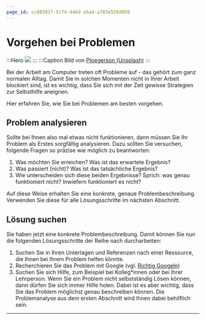 ```yaml
---
page_id: cc08391f-5cf4-446d-a5a4-a783e556d050
---
```

# Vorgehen bei Problemen
:::Hero
![](./img/erste-hilfe.jpeg)
:::
:::Caption
Bild von <a href="https://unsplash.com/photos/orange-erste-hilfe-med-kit-j-ped4HD32Q?utm_content=creditCopyText&utm_medium=referral&utm_source=unsplash">Ploegerson (Unsplash)</a>
:::

Bei der Arbeit am Computer treten oft Probleme auf - das gehört zum ganz normalen Alltag. Damit Sie in solchen Momenten nicht in Ihrer Arbeit blockiert sind, ist es wichtig, dass Sie sich mit der Zeit gewisse Strategien zur Selbsthilfe aneignen.

Hier erfahren Sie, wie Sie bei Problemen am besten vorgehen.

## Problem analysieren
Sollte bei Ihnen also mal etwas nicht funktionieren, dann müssen Sie Ihr Problem als Erstes sorgfältig analysieren. Dazu sollten Sie versuchen, folgende Fragen so präzise wie möglich zu beantworten:

1. Was möchten Sie erreichen? Was ist das erwartete Ergebnis?
2. Was passiert (nicht)? Was ist das tatsächliche Ergebnis?
3. Wie unterscheiden sich diese beiden Ergebnisse? Sprich: was genau funktioniert nicht? Inwiefern funktioniert es nicht?

Auf diese Weise erhalten Sie eine konkrete, genaue Problembeschreibung. Verwenden Sie diese für alle Lösungsschritte im nächsten Abschnitt.

## Lösung suchen
Sie haben jetzt eine konkrete Problembeschreibung. Damit können Sie nun die folgenden Lösungsschritte der Reihe nach durcharbeiten:

1. Suchen Sie in Ihren Unterlagen und Referenzen nach einer Ressource, die Ihnen bei Ihrem Problem helfen könnte.
2. Recherchieren Sie das Problem mit Google (vgl. [Richtig Googeln](Suchmaschinen#richtig-googlen))
3. Suchen Sie sich Hilfe, zum Beispiel bei Kolleg*innen oder bei Ihrer Lehrperson. Wenn Sie ein Problem nicht selbstständig Lösen können, dann dürfen Sie sich immer Hilfe holen. Dabei ist es aber wichtig, dass Sie das Problem möglichst genau beschreiben können. Die Problemanalyse aus dem ersten Abschnitt wird Ihnen dabei behilflich sein.

---
